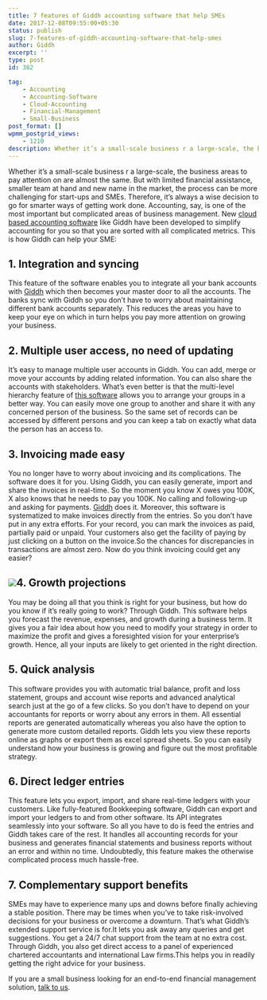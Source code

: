 ```yaml
---
title: 7 features of Giddh accounting software that help SMEs
date: 2017-12-08T09:55:00+05:30
status: publish
slug: 7-features-of-giddh-accounting-software-that-help-smes
author: Giddh
excerpt: ''
type: post
id: 382

tag:
    - Accounting
    - Accounting-Software
    - Cloud-Accounting
    - Financial-Management
    - Small-Business
post_format: []
wpmm_postgrid_views:
    - 1210
description: Whether it’s a small-scale business r a large-scale, the business areas to pay attention on are almost the same. But with limited financial assistance, smaller team at
---
```

Whether it’s a small-scale business r a large-scale, the business areas to pay attention on are almost the same. But with limited financial assistance, smaller team at hand and new name in the market, the process can be more challenging for start-ups and SMEs. Therefore, it’s always a wise decision to go for smarter ways of getting work done. Accounting, say, is one of the most important but complicated areas of business management. New [cloud based accounting software](https://giddh.com/) like Giddh have been developed to simplify accounting for you so that you are sorted with all complicated metrics. This is how Giddh can help your SME:

**1. Integration and syncing**
------------------------------

This feature of the software enables you to integrate all your bank accounts with [Giddh](https://giddh.com/) which then becomes your master door to all the accounts. The banks sync with Giddh so you don’t have to worry about maintaining different bank accounts separately. This reduces the areas you have to keep your eye on which in turn helps you pay more attention on growing your business.

**2. Multiple user access, no need of updating**
------------------------------------------------

It’s easy to manage multiple user accounts in Giddh. You can add, merge or move your accounts by adding related information. You can also share the accounts with stakeholders. What’s even better is that the multi-level hierarchy feature of [this software](https://giddh.com/) allows you to arrange your groups in a better way. You can easily move one group to another and share it with any concerned person of the business. So the same set of records can be accessed by different persons and you can keep a tab on exactly what data the person has an access to.

**3. Invoicing made easy**
--------------------------

You no longer have to worry about invoicing and its complications. The software does it for you. Using Giddh, you can easily generate, import and share the invoices in real-time. So the moment you know X owes you 100K, X also knows that he needs to pay you 100K. No calling and following-up and asking for payments. [Giddh](http://%20https/giddh.com/) does it. Moreover, this software is systematized to make invoices directly from the entries. So you don’t have put in any extra efforts. For your record, you can mark the invoices as paid, partially paid or unpaid. Your customers also get the facility of paying by just clicking on a button on the invoice.So the chances for discrepancies in transactions are almost zero. Now do you think invoicing could get any easier?

<img class="wp-block-image size-large" src = "https://miro.medium.com/max/641/1*xJiX0NG6Igd2pbFoGxygKw.jpeg" />**4. Growth projections**
-------------------------

You may be doing all that you think is right for your business, but how do you know if it’s really going to work? Through Giddh. This software helps you forecast the revenue, expenses, and growth during a business term. It gives you a fair idea about how you need to modify your strategy in order to maximize the profit and gives a foresighted vision for your enterprise’s growth. Hence, all your inputs are likely to get oriented in the right direction.

**5. Quick analysis**
---------------------

This software provides you with automatic trial balance, profit and loss statement, groups and account wise reports and advanced analytical search just at the go of a few clicks. So you don’t have to depend on your accountants for reports or worry about any errors in them. All essential reports are generated automatically whereas you also have the option to generate more custom detailed reports. Giddh lets you view these reports online as graphs or export them as excel spread sheets. So you can easily understand how your business is growing and figure out the most profitable strategy.

**6. Direct ledger entries**
----------------------------

This feature lets you export, import, and share real-time ledgers with your customers. Like fully-featured Bookkeeping software, Giddh can export and import your ledgers to and from other software. Its API integrates seamlessly into your software. So all you have to do is feed the entries and Giddh takes care of the rest. It handles all accounting records for your business and generates financial statements and business reports without an error and within no time. Undoubtedly, this feature makes the otherwise complicated process much hassle-free.

**7. Complementary support benefits**
-------------------------------------

SMEs may have to experience many ups and downs before finally achieving a stable position. There may be times when you’ve to take risk-involved decisions for your business or overcome a downturn. That’s what Giddh’s extended support service is for.It lets you ask away any queries and get suggestions. You get a 24/7 chat support from the team at no extra cost. Through Giddh, you also get direct access to a panel of experienced chartered accountants and international Law firms.This helps you in readily getting the right advice for your business.

If you are a small business looking for an end-to-end financial management solution, [talk to us](https://giddh.com/).